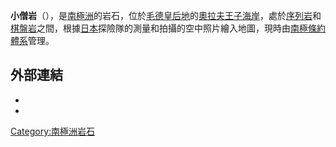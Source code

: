 {{coord|68|23|S|41|54|E|source:GNIS|display=title}}

'''小僧岩'''（{{lang-en|Kozō Rock}}），是[[南極洲|南極洲]]的岩石，位於[[毛德皇后地|毛德皇后地]]的[[奧拉夫王子海岸|奧拉夫王子海岸]]，處於[[序列岩|序列岩]]和[[棋盤岩|棋盤岩]]之間，根據[[日本|日本]]探險隊的測量和拍攝的空中照片繪入地圖，現時由[[南極條約體系|南極條約體系]]管理。

==外部連結==
*{{cite gnis | type = antarid | id = 8186| name = Kozō Rock | accessdate = 2013-05-16}}
*{{usgs-gazetteer|id=8186|name=Kozō Rock}}

{{Antarctica-geo-stub}}
[[Category:南極洲岩石|Category:南極洲岩石]]